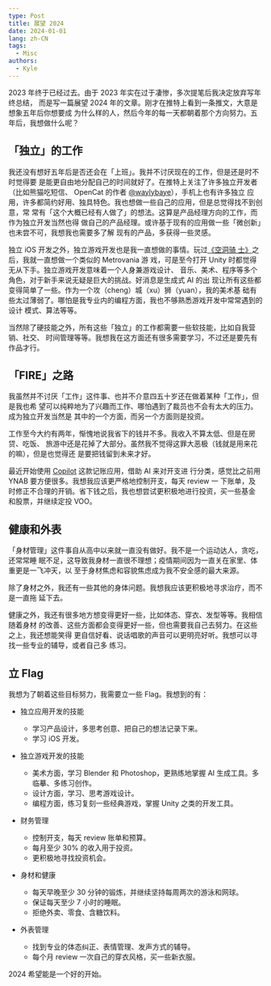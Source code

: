 ```yaml
---
type: Post
title: 展望 2024
date: 2024-01-01
lang: zh-CN
tags:
  - Misc
authors:
  - Kyle
---
```


2023 年终于已经过去。由于 2023 年实在过于凄惨，多次提笔后我决定放弃写年终总结，
而是写一篇展望 2024 年的文章。刚才在推特上看到一条推文，大意是想象五年后你想要成
为什么样的人，然后今年的每一天都朝着那个方向努力。五年后，我想做什么呢？

## 「独立」的工作

我还没有想好五年后是否还会在「上班」。我并不讨厌现在的工作，但是还是时不时觉得要
是能更自由地分配自己的时间就好了。在推特上关注了许多独立开发者（比如熊猫吃短信、
OpenCat 的作者 [@waylybaye](https://twitter.com/waylybaye)），手机上也有许多独立
应用，许多都简约好用、独具特色。我也想做一些自己的应用，但是总觉得找不到创意，常
常有「这个大概已经有人做了」的想法。这算是产品经理方向的工作，而作为独立开发当然也得
做自己的产品经理。或许基于现有的应用做一些「微创新」也未尝不可，我想我也需要多了解
现有的产品，多获得一些灵感。

独立 iOS 开发之外，独立游戏开发也是我一直想做的事情。玩过[《空洞骑
士》](https://www.hollowknight.com/)之后，我就一直想做一个类似的 Metrovania 游
戏，可是至今打开 Unity 时都觉得无从下手。独立游戏开发意味着一个人身兼游戏设计、
音乐、美术、程序等多个角色，对于新手来说无疑是巨大的挑战。好消息是生成式 AI 的出
现让所有这些都变得简单了一些。作为一个攻（cheng）城（xu）狮（yuan），我的美术基
础有些太过薄弱了。哪怕是我专业内的编程方面，我也不够熟悉游戏开发中常常遇到的设计
模式、算法等等。

当然除了硬技能之外，所有这些「独立」的工作都需要一些软技能，比如自我营销、社交、
时间管理等等。我想我在这方面还有很多需要学习，不过还是要先有作品才行。

## 「FIRE」之路

我虽然并不讨厌「工作」这件事、也并不介意四五十岁还在做着某种「工作」，但是我也希
望可以纯粹地为了兴趣而工作、哪怕遇到了裁员也不会有太大的压力。成为独立开发当然是
其中的一个方面，而另一个方面则是投资。

工作至今大约有两年，惭愧地说我省下的钱并不多。我收入不算太低、但是在房贷、吃饭、
旅游中还是花掉了大部分。虽然我不觉得这罪大恶极（钱就是用来花的嘛），但是也觉得还
是要把钱留到未来才好。

最近开始使用 [Copilot](https://copilot.money/) 这款记账应用，借助 AI 来对开支进
行分类，感觉比之前用 YNAB 要方便很多。我想我应该更严格地控制开支，每天 review 一
下账单，及时修正不合理的开销。省下钱之后，我也想尝试更积极地进行投资，买一些基金
和股票，并继续定投 VOO。

## 健康和外表

「身材管理」这件事自从高中以来就一直没有做好。我不是一个运动达人，贪吃，还常常睡
眠不足，这导致我身材一直很不理想；疫情期间因为一直关在家里、体重更是一飞冲天，以
至于身材焦虑和容貌焦虑成为我不安全感的最大来源。

除了身材之外，我还有一些其他的身体问题。我想我应该更积极地寻求治疗，而不是一直拖
延下去。

健康之外，我还有很多地方想变得更好一些，比如体态、穿衣、发型等等。我相信随着身材
的改善、这些方面都会变得更好一些，但也需要我自己去努力。在这些之上，我还想能笑得
更自信好看、说话唱歌的声音可以更明亮好听。我想可以寻找一些专业的辅导，或者自己多
练习。

## 立 Flag

我想为了朝着这些目标努力，我需要立一些 Flag。我想到的有：

- 独立应用开发的技能

  - 学习产品设计，多思考创意、把自己的想法记录下来。
  - 学习 iOS 开发。

- 独立游戏开发的技能

  - 美术方面，学习 Blender 和 Photoshop，更熟练地掌握 AI 生成工具。多临摹、多练习创作。
  - 设计方面，学习、思考游戏设计。
  - 编程方面，练习复刻一些经典游戏，掌握 Unity 之类的开发工具。

- 财务管理

  - 控制开支，每天 review 账单和预算。
  - 每月至少 30% 的收入用于投资。
  - 更积极地寻找投资机会。

- 身材和健康

  - 每天早晚至少 30 分钟的锻炼，并继续坚持每周两次的游泳和网球。
  - 保证每天至少 7 小时的睡眠。
  - 拒绝外卖、零食、含糖饮料。

- 外表管理

  - 找到专业的体态纠正、表情管理、发声方式的辅导。
  - 每个月 review 一次自己的穿衣风格，买一些新衣服。

2024 希望能是一个好的开始。
